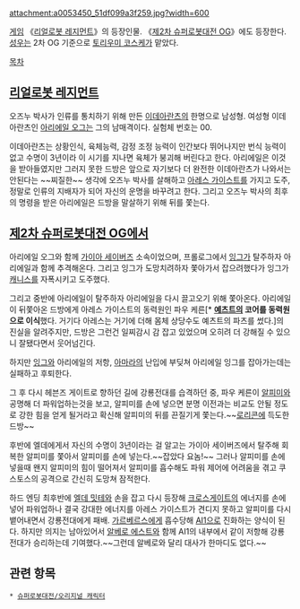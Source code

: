 attachment:a0053450_51df099a3f259.jpg?width=600
{{{+1 ドゥバン・オーグ}}}

[[게임]] 《[[리얼로봇 레지먼트]]》의 등장인물. 《[[제2차 슈퍼로봇대전 OG]]》에도 등장한다. [[성우]]는 2차 OG 기준으로 [[토리우미 코스케]]가 맡았다.

[[목차]]

== [[리얼로봇 레지먼트]] ==
오즈누 박사가 인류를 통치하기 위해 만든 [[이데아란츠]]의 한명으로 남성형. 여성형 이데아란츠인 [[아리에일 오그]]는 그의 남매격이다. 실험체 번호는 00.

이데아란츠는 상황인식, 육체능력, 감정 조정 능력이 인간보다 뛰어나지만 번식 능력이 없고 수명이 3년이라 이 시기를 지나면 육체가 붕괴해 버린다고 한다. 아리에일은 이것을 받아들였지만 그러지 못한 드방은 앞으로 자기보다 더 완전한 이데아란츠가 나와서는 안된다는 ~~찌질한~~ 생각에 오즈누 박사를 살해하고 [[아레스 가이스트]]를 가지고 도주, 정말로 인류의 지배자가 되어 자신의 운명을 바꾸려고 한다. 그리고 오즈누 박사의 최후의 명령을 받은 아리에일은 드방을 말살하기 위해 뒤를 쫓는다.

== [[제2차 슈퍼로봇대전 OG]]에서 ==
아리에일 오그와 함께 [[가이아 세이버즈]] 소속이었으며, 프롤로그에서 [[잉그]]가 탈주하자 아리에일과 함께 추격해온다. 그리고 잉그가 도망치려하자 쫓아가서 잡으려했다가 잉그가 [[캐니스]]를 자폭시키고 도주했다.

그리고 중반에 아리에일이 탈주하자 아리에일을 다시 끌고오기 위해 쫓아온다. 아리에일이 뒤쫓아온 드방에게 아레스 가이스트의 동력원인 파우 케른[* '''[[예츠트]]의 코어를 동력원으로 이식'''했다. 거기다 아레스는 거기에 더해 몸체 상당수도 예츠트의 파츠를 썼다.]의 진실을 알려주지만, 드방은 그런건 일찌감시 감 잡고 있었으며 오히려 더 강해질 수 있으니 잘됐다면서 웃어넘긴다. 

하지만 [[잉그]]와 아리에일의 저항, [[아마라]]의 난입에 부딪쳐 아리에일 잉그를 잡아가는데는 실패하고 후퇴한다.

그 후 다시 헤븐즈 게이트로 향하던 길에 강룡전대를 습격하던 중, 파우 케른이 [[알피미]]와 공명해 더 파워업하는것을 보고, 알피미를 손에 넣으면 분명 이전과는 비교도 안될 정도로 강한 힘을 얻게 될거라고 확신해 알피미의 뒤를 끈질기게 쫓는다.~~[[로리콘]]에 득도한 드방~~

후반에 엘데에게서 자신의 수명이 3년이라는 걸 알고는 가이아 세이버즈에서 탈주해 회복한 알피미를 쫓아서 알피미를 손에 넣는다.~~잡았다 요놈!~~ 그러나 알피미를 손에 넣을때 왠지 알피미의 힘이 떨어져서 알피미를 흡수해도 파워 제어에 어려움을 겪고 쿠스토스의 공격으로 간신히 도망쳐 잠적한다. 

하드 엔딩 최후반에 [[엘데 밋테]]와 손을 잡고 다시 등장해 [[크로스게이트]]의 에너지를 손에 넣어 파워업하나 결국 강대한 에너지를 아레스 가이스트가 견디지 못하고 알피미를 다시 뱉어내면서 강룡전대에게 패배. [[가르베르스]]에게 흡수당해 [[AI1]]으로 진화하는 양식이 된다. 하지만 의지는 남아있어서 [[알베로 에스트]]와 함께 AI1의 내부에서 같이 저항해 강룡전대가 승리하는데 기여했다.~~그런데 알베로와 달리 대사가 한마디도 없다.~~

== 관련 항목 ==
 * [[슈퍼로봇대전/오리지널 캐릭터]]
